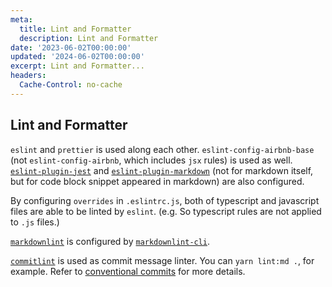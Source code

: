 ```yaml
---
meta:
  title: Lint and Formatter
  description: Lint and Formatter
date: '2023-06-02T00:00:00'
updated: '2024-06-02T00:00:00'
excerpt: Lint and Formatter...
headers:
  Cache-Control: no-cache
---
```


## Lint and Formatter


`eslint` and `prettier` is used along each other. `eslint-config-airbnb-base` (not `eslint-config-airbnb`, which includes `jsx` rules) is used as well. [`eslint-plugin-jest`](https://github.com/jest-community/eslint-plugin-jest/issues) and [`eslint-plugin-markdown`](https://github.com/eslint/eslint-plugin-markdown) (not for markdown itself, but for code block snippet appeared in markdown) are also configured.

By configuring `overrides` in `.eslintrc.js`, both of typescript and javascript files are able to be linted by `eslint`. (e.g. So typescript rules are not applied to `.js` files.)

[`markdownlint`](https://github.com/DavidAnson/markdownlint) is configured by [`markdownlint-cli`](https://github.com/igorshubovych/markdownlint-cli#readme).

[`commitlint`](https://github.com/conventional-changelog/commitlint) is used as commit message linter. You can `yarn lint:md .`, for example. Refer to [conventional commits](https://www.conventionalcommits.org/en/) for more details.
